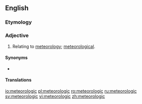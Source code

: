 {{also|meteorològic}}
==English==

===Etymology===
{{suffix|meteorology|ic|lang=en}}

===Adjective===
{{en-adj|-}}

# Relating to [[meteorology]]; [[meteorological]].

====Synonyms====
* {{l|en|meteorological}}

====Translations====
{{trans-see|meteorological}}

[[io:meteorologic]]
[[pl:meteorologic]]
[[ro:meteorologic]]
[[ru:meteorologic]]
[[sv:meteorologic]]
[[vi:meteorologic]]
[[zh:meteorologic]]